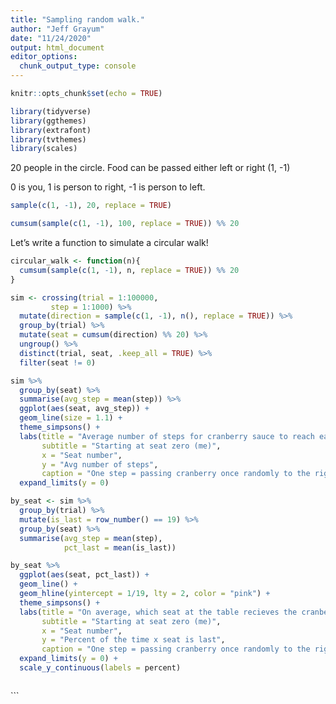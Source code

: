```yaml
---
title: "Sampling random walk."
author: "Jeff Grayum"
date: "11/24/2020"
output: html_document
editor_options: 
  chunk_output_type: console
---
```


```r
knitr::opts_chunk$set(echo = TRUE)
```

```r
library(tidyverse)
library(ggthemes)
library(extrafont)
library(tvthemes)
library(scales)
```


20 people in the circle. Food can be passed either left or right (1, -1)

0 is you, 1 is person to right, -1 is person to left.
```r
sample(c(1, -1), 20, replace = TRUE)

cumsum(sample(c(1, -1), 100, replace = TRUE)) %% 20
```


Let's write a function to simulate a circular walk!
```r
circular_walk <- function(n){
  cumsum(sample(c(1, -1), n, replace = TRUE)) %% 20
}
```

```r
sim <- crossing(trial = 1:100000,
         step = 1:1000) %>%
  mutate(direction = sample(c(1, -1), n(), replace = TRUE)) %>%
  group_by(trial) %>%
  mutate(seat = cumsum(direction) %% 20) %>%
  ungroup() %>%
  distinct(trial, seat, .keep_all = TRUE) %>%
  filter(seat != 0) 

sim %>%
  group_by(seat) %>%
  summarise(avg_step = mean(step)) %>%
  ggplot(aes(seat, avg_step)) +
  geom_line(size = 1.1) + 
  theme_simpsons() +
  labs(title = "Average number of steps for cranberry sauce to reach each seat at the table",
       subtitle = "Starting at seat zero (me)",
       x = "Seat number",
       y = "Avg number of steps",
       caption = "One step = passing cranberry once randomly to the right or left") +
  expand_limits(y = 0)

```

```r
by_seat <- sim %>%
  group_by(trial) %>%
  mutate(is_last = row_number() == 19) %>%
  group_by(seat) %>%
  summarise(avg_step = mean(step),
            pct_last = mean(is_last)) 

by_seat %>%
  ggplot(aes(seat, pct_last)) +
  geom_line() + 
  geom_hline(yintercept = 1/19, lty = 2, color = "pink") +
  theme_simpsons() +
  labs(title = "On average, which seat at the table recieves the cranberry sauce last?",
       subtitle = "Starting at seat zero (me)",
       x = "Seat number",
       y = "Percent of the time x seat is last",
       caption = "One step = passing cranberry once randomly to the right or left") +
  expand_limits(y = 0) +
  scale_y_continuous(labels = percent)



```
  
  
  
  
 
```

